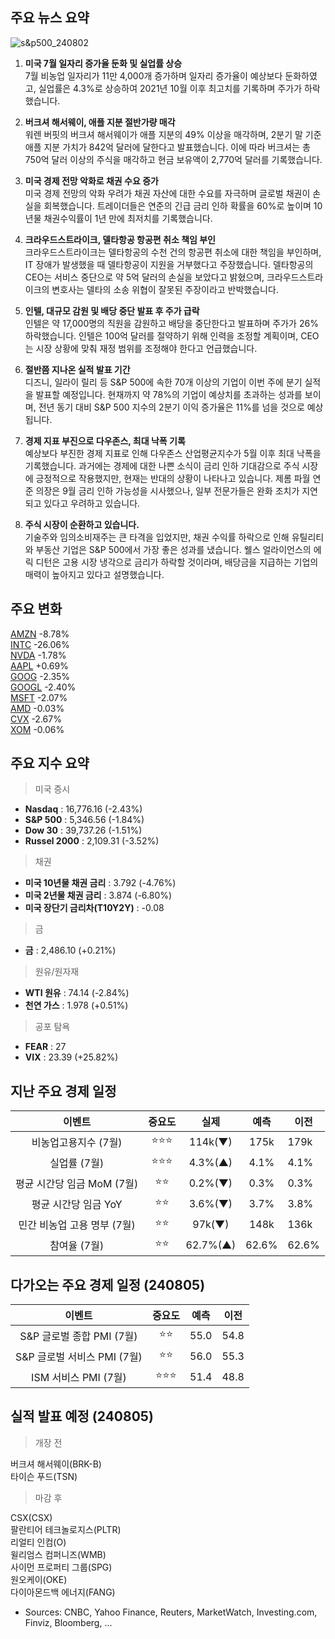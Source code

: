 ## 주요 뉴스 요약

![s&p500_240802](./img/240802.png)

1. **미국 7월 일자리 증가율 둔화 및 실업률 상승**  
   7월 비농업 일자리가 11만 4,000개 증가하며 일자리 증가율이 예상보다 둔화하였고, 실업률은 4.3%로 상승하여 2021년 10월 이후 최고치를 기록하며 주가가 하락했습니다.

2. **버크셔 해서웨이, 애플 지분 절반가량 매각**  
   워렌 버핏의 버크셔 해서웨이가 애플 지분의 49% 이상을 매각하며, 2분기 말 기준 애플 지분 가치가 842억 달러에 달한다고 발표했습니다. 이에 따라 버크셔는 총 750억 달러 이상의 주식을 매각하고 현금 보유액이 2,770억 달러를 기록했습니다.

3. **미국 경제 전망 악화로 채권 수요 증가**  
   미국 경제 전망의 악화 우려가 채권 자산에 대한 수요를 자극하며 글로벌 채권이 손실을 회복했습니다. 트레이더들은 연준의 긴급 금리 인하 확률을 60%로 높이며 10년물 채권수익률이 1년 만에 최저치를 기록했습니다.

4. **크라우드스트라이크, 델타항공 항공편 취소 책임 부인**  
   크라우드스트라이크는 델타항공의 수천 건의 항공편 취소에 대한 책임을 부인하며, IT 장애가 발생했을 때 델타항공이 지원을 거부했다고 주장했습니다. 델타항공의 CEO는 서비스 중단으로 약 5억 달러의 손실을 보았다고 밝혔으며, 크라우드스트라이크의 변호사는 델타의 소송 위협이 잘못된 주장이라고 반박했습니다.

5. **인텔, 대규모 감원 및 배당 중단 발표 후 주가 급락**  
   인텔은 약 17,000명의 직원을 감원하고 배당을 중단한다고 발표하며 주가가 26% 하락했습니다. 인텔은 100억 달러를 절약하기 위해 인력을 조정할 계획이며, CEO는 시장 상황에 맞춰 재정 범위를 조정해야 한다고 언급했습니다.

6. **절반쯤 지나온 실적 발표 기간**  
   디즈니, 일라이 릴리 등 S&P 500에 속한 70개 이상의 기업이 이번 주에 분기 실적을 발표할 예정입니다. 현재까지 약 78%의 기업이 예상치를 초과하는 성과를 보이며, 전년 동기 대비 S&P 500 지수의 2분기 이익 증가율은 11%를 넘을 것으로 예상됩니다.

7. **경제 지표 부진으로 다우존스, 최대 낙폭 기록**  
   예상보다 부진한 경제 지표로 인해 다우존스 산업평균지수가 5월 이후 최대 낙폭을 기록했습니다. 과거에는 경제에 대한 나쁜 소식이 금리 인하 기대감으로 주식 시장에 긍정적으로 작용했지만, 현재는 반대의 상황이 나타나고 있습니다. 제롬 파월 연준 의장은 9월 금리 인하 가능성을 시사했으나, 일부 전문가들은 완화 조치가 지연되고 있다고 우려하고 있습니다.

8. **주식 시장이 순환하고 있습니다.**  
   기술주와 임의소비재주는 큰 타격을 입었지만, 채권 수익률 하락으로 인해 유틸리티와 부동산 기업은 S&P 500에서 가장 좋은 성과를 냈습니다. 웰스 얼라이언스의 에릭 디턴은 고용 시장 냉각으로 금리가 하락할 것이라며, 배당금을 지급하는 기업의 매력이 높아지고 있다고 설명했습니다.

## 주요 변화

[AMZN](https://finance.yahoo.com/quote/AMZN/) -8.78%  
[INTC](https://finance.yahoo.com/quote/INTC/) -26.06%  
[NVDA](https://finance.yahoo.com/quote/NVDA/) -1.78%  
[AAPL](https://finance.yahoo.com/quote/AAPL/) +0.69%  
[GOOG](https://finance.yahoo.com/quote/GOOG/) -2.35%  
[GOOGL](https://finance.yahoo.com/quote/GOOGL/) -2.40%  
[MSFT](https://finance.yahoo.com/quote/MSFT/) -2.07%  
[AMD](https://finance.yahoo.com/quote/AMD/) -0.03%  
[CVX](https://finance.yahoo.com/quote/CVX/) -2.67%  
[XOM](https://finance.yahoo.com/quote/XOM/) -0.06%

## 주요 지수 요약

> 미국 증시

- **Nasdaq** : 16,776.16 (-2.43%)
- **S&P 500** : 5,346.56 (-1.84%)
- **Dow 30** : 39,737.26 (-1.51%)
- **Russel 2000** : 2,109.31 (-3.52%)

> 채권

- **미국 10년물 채권 금리** : 3.792 (-4.76%)
- **미국 2년물 채권 금리** : 3.874 (-6.80%)
- **미국 장단기 금리차(T10Y2Y)** : -0.08

> 금

- **금** : 2,486.10 (+0.21%)

> 원유/원자재

- **WTI 원유** : 74.14 (-2.84%)
- **천연 가스** : 1.978 (+0.51%)

> 공포 탐욕

- **FEAR** : 27
- **VIX** : 23.39 (+25.82%)

## 지난 주요 경제 일정

|           이벤트            | 중요도 |   실제   | 예측  | 이전  |
| :-------------------------: | :----: | :------: | :---: | ----- |
|    비농업고용지수 (7월)     | ⭐⭐⭐ | 114k(▼)  | 175k  | 179k  |
|        실업률 (7월)         | ⭐⭐⭐ | 4.3%(▲)  | 4.1%  | 4.1%  |
| 평균 시간당 임금 MoM (7월)  |  ⭐⭐  | 0.2%(▼)  | 0.3%  | 0.3%  |
|    평균 시간당 임금 YoY     |  ⭐⭐  | 3.6%(▼)  | 3.7%  | 3.8%  |
| 민간 비농업 고용 명부 (7월) |  ⭐⭐  |  97k(▼)  | 148k  | 136k  |
|        참여율 (7월)         |  ⭐⭐  | 62.7%(▲) | 62.6% | 62.6% |

## 다가오는 주요 경제 일정 (240805)

|           이벤트            | 중요도 | 예측 | 이전 |
| :-------------------------: | :----: | :--: | :--: |
|  S&P 글로벌 종합 PMI (7월)  |  ⭐⭐  | 55.0 | 54.8 |
| S&P 글로벌 서비스 PMI (7월) |  ⭐⭐  | 56.0 | 55.3 |
|    ISM 서비스 PMI (7월)     | ⭐⭐⭐ | 51.4 | 48.8 |

## 실적 발표 예정 (240805)

> 개장 전

버크셔 해서웨이(BRK-B)  
타이슨 푸드(TSN)

> 마감 후

CSX(CSX)  
팔란티어 테크놀로지스(PLTR)  
리얼티 인컴(O)  
윌리엄스 컴퍼니즈(WMB)  
사이먼 프로퍼티 그룹(SPG)  
원오케이(OKE)  
다이아몬드백 에너지(FANG)

- Sources: CNBC, Yahoo Finance, Reuters, MarketWatch, Investing.com, Finviz, Bloomberg, ...
